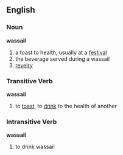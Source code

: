 == English ==

=== Noun ===
'''wassail'''
# a toast to health, usually at a [[festival]]
# the beverage served during a wassail
# [[revelry]]

=== Transitive Verb ===
'''wassail'''
# to [[toast]], to [[drink]] to the health of another

=== Intransitive Verb ===
'''wassail'''
# to drink wassail